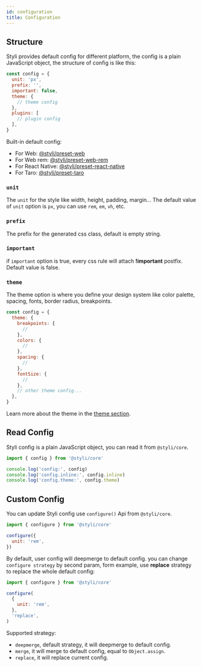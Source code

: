 ```yaml
---
id: configuration
title: Configuration
---
```


## Structure

Styli provides default config for different platform, the config is a plain JavaScript object, the structure of config is like this:

```js
const config = {
  unit: 'px',
  prefix: '',
  important: false,
  theme: {
    // theme config
  },
  plugins: [
    // plugin config
  ],
}
```

Built-in default config:

- For Web: [@styli/preset-web](https://github.com/forsigner/styli/blob/master/packages/preset-web/src/index.ts)
- For Web rem: [@styli/preset-web-rem](https://github.com/forsigner/styli/blob/master/packages/preset-web-rem/src/index.ts)
- For React Native: [@styli/preset-react-native](https://github.com/forsigner/styli/blob/master/packages/preset-react-native/src/index.ts)
- For Taro: [@styli/preset-taro](https://github.com/forsigner/styli/blob/master/packages/preset-taro/src/index.ts)

### `unit`

The `unit` for the style like width, height, padding, margin... The default value of `unit` option is `px`, you can use `rem`, `em`, `vh`, etc.

### `prefix`

The prefix for the generated css class, default is empty string.

### `important`

if `important` option is true, every css rule will attach **!important** postfix. Default value is false.

### `theme`

The theme option is where you define your design system like
color palette, spacing, fonts, border radius, breakpoints.

```js
const config = {
  theme: {
    breakpoints: {
      //
    },
    colors: {
      //
    },
    spacing: {
      //
    },
    fontSize: {
      //
    },
    // other theme config...
  },
}
```

Learn more about the theme in the [theme section](/docs/theme).

## Read Config

Styli config is a plain JavaScript object, you can read it from `@styli/core`.

```js
import { config } from '@styli/core'

console.log('config:', config)
console.log('config.inline:', config.inline)
console.log('config.theme:', config.theme)
```

## Custom Config

You can update Styli config use `configure()` Api from `@styli/core`.

```js
import { configure } from '@styli/core'

configure({
  unit: 'rem',
})
```

By default, user config will deepmerge to default config. you can change `configure strategy` by second param, form example, use **replace** strategy to replace the whole default config:

```js
import { configure } from '@styli/core'

configure(
  {
    unit: 'rem',
  },
  'replace',
)
```

Supported strategy:

- `deepmerge`, default strategy, it will deepmerge to default config.
- `merge`, it will merge to default config, equal to `Object.assign`.
- `replace`, it will replace current config.
